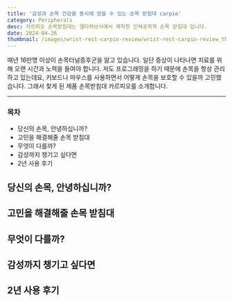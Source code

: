 ```yaml
---
title: '감성과 손목 건강을 동시에 얻을 수 있는 손목 받침대 carpio'
category: Peripherals
desc: 카르피오 손목받침대는 델타허브사에서 제작한 인체공학적 손목 받침대 입니다.
date: 2024-04-26
thumbnail: /images/wrist-rest-carpio-review/wrist-rest-carpio-review_thumbnail.webp
---
```


매년 16만명 이상이 손목터널증후군을 앓고 있습니다. 일단 증상이 나타나면 치료를 위해 오랜 시간과 노력을 들여야 합니다. 저도 프로그래밍을 하기 때문에 손목을 항상 관리하고 있는데요, 키보드나 마우스를 사용하면서 어떻게 손목을 보호할 수 있을까 고민했습니다. 그래서 찾게 된 제품 손목받침대 카르피오를 소개합니다.

---

### 목차

- 당신의 손목, 안녕하십니까?
- 고민을 해결해줄 손목 받침대
- 무엇이 다를까?
- 감성까지 챙기고 싶다면
- 2년 사용 후기

## 당신의 손목, 안녕하십니까?

## 고민을 해결해줄 손목 받침대

## 무엇이 다를까?

## 감성까지 챙기고 싶다면

## 2년 사용 후기
